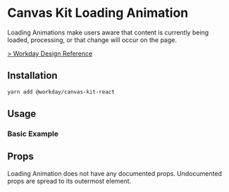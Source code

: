 


<Meta title="Components/Indicators/Loading Animation/React" component={LoadingAnimation} />

# Canvas Kit Loading Animation

Loading Animations make users aware that content is currently being loaded, processing, or that
change will occur on the page.

[> Workday Design Reference](https://design.workday.com/components/indicators/loading-animation)

## Installation

```sh
yarn add @workday/canvas-kit-react
```

## Usage

### Basic Example

<ExampleCodeBlock code={Basic} />

## Props

Loading Animation does not have any documented props. Undocumented props are spread to its outermost
element.
